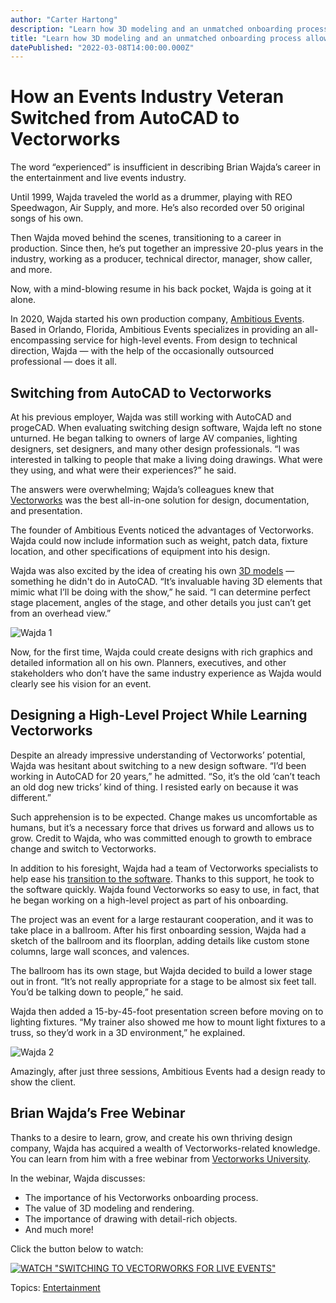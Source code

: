 ```yaml
---
author: "Carter Hartong"
description: "Learn how 3D modeling and an unmatched onboarding process allowed Ambitious Events to create exceptional designs for high-profile clientele. "
title: "Learn how 3D modeling and an unmatched onboarding process allowed Ambitious Events to create exceptional designs for high-profile clientele. " 
datePublished: "2022-03-08T14:00:00.000Z"
---
```

# How an Events Industry Veteran Switched from AutoCAD to Vectorworks

The word “experienced” is insufficient in describing Brian Wajda’s career in the entertainment and live events industry.

Until 1999, Wajda traveled the world as a drummer, playing with REO Speedwagon, Air Supply, and more. He’s also recorded over 50 original songs of his own.   

Then Wajda moved behind the scenes, transitioning to a career in production. Since then, he’s put together an impressive 20-plus years in the industry, working as a producer, technical director, manager, show caller, and more. 

Now, with a mind-blowing resume in his back pocket, Wajda is going at it alone.

In 2020, Wajda started his own production company, [Ambitious Events](https://www.ambitiousevents.net/). Based in Orlando, Florida, Ambitious Events specializes in providing an all-encompassing service for high-level events. From design to technical direction, Wajda — with the help of the occasionally outsourced professional — does it all.

## Switching from AutoCAD to Vectorworks

At his previous employer, Wajda was still working with AutoCAD and progeCAD. When evaluating switching design software, Wajda left no stone unturned. He began talking to owners of large AV companies, lighting designers, set designers, and many other design professionals. “I was interested in talking to people that make a living doing drawings. What were they using, and what were their experiences?” he said.

The answers were overwhelming; Wajda’s colleagues knew that [Vectorworks](https://www.vectorworks.net/spotlight) was the best all-in-one solution for design, documentation, and presentation.

The founder of Ambitious Events noticed the advantages of Vectorworks. Wajda could now include information such as weight, patch data, fixture location, and other specifications of equipment into his design. 

Wajda was also excited by the idea of creating his own [3D models](../../../net/vectorworks/blog/the-best-3d-modeling-for-interior-architecture.html) — something he didn't do in AutoCAD. “It’s invaluable having 3D elements that mimic what I’ll be doing with the show,” he said. “I can determine perfect stage placement, angles of the stage, and other details you just can’t get from an overhead view.”

![Wajda 1](https://blog.vectorworks.net/hs-fs/hubfs/Blog%20Images/220223_Brian%20Wajda/Wajda%201.png?width=1440&name=Wajda%201.png)

Now, for the first time, Wajda could create designs with rich graphics and detailed information all on his own. Planners, executives, and other stakeholders who don’t have the same industry experience as Wajda would clearly see his vision for an event.

## Designing a High-Level Project While Learning Vectorworks

Despite an already impressive understanding of Vectorworks’ potential, Wajda was hesitant about switching to a new design software. “I’d been working in AutoCAD for 20 years,” he admitted. “So, it’s the old ‘can’t teach an old dog new tricks’ kind of thing. I resisted early on because it was different.”

Such apprehension is to be expected. Change makes us uncomfortable as humans, but it’s a necessary force that drives us forward and allows us to grow. Credit to Wajda, who was committed enough to growth to embrace change and switch to Vectorworks.

In addition to his foresight, Wajda had a team of Vectorworks specialists to help ease his [transition to the software](../../../net/vectorworks/blog/switching-to-vectorworks-in-6-actionable-steps.html). Thanks to this support, he took to the software quickly. Wajda found Vectorworks so easy to use, in fact, that he began working on a high-level project as part of his onboarding.

The project was an event for a large restaurant cooperation, and it was to take place in a ballroom. After his first onboarding session, Wajda had a sketch of the ballroom and its floorplan, adding details like custom stone columns, large wall sconces, and valences.

The ballroom has its own stage, but Wajda decided to build a lower stage out in front. “It’s not really appropriate for a stage to be almost six feet tall. You’d be talking down to people,” he said.

Wajda then added a 15-by-45-foot presentation screen before moving on to lighting fixtures. “My trainer also showed me how to mount light fixtures to a truss, so they’d work in a 3D environment,” he explained.

![Wajda 2](https://blog.vectorworks.net/hs-fs/hubfs/Blog%20Images/220223_Brian%20Wajda/Wajda%202.png?width=1400&name=Wajda%202.png)

Amazingly, after just three sessions, Ambitious Events had a design ready to show the client.

## Brian Wajda’s Free Webinar

Thanks to a desire to learn, grow, and create his own thriving design company, Wajda has acquired a wealth of Vectorworks-related knowledge. You can learn from him with a free webinar from [Vectorworks University](https://university.vectorworks.net).

In the webinar, Wajda discusses:

* The importance of his Vectorworks onboarding process.
* The value of 3D modeling and rendering.
* The importance of drawing with detail-rich objects.
* And much more!

Click the button below to watch:

[![WATCH "SWITCHING TO VECTORWORKS FOR LIVE EVENTS"](https://no-cache.hubspot.com/cta/default/3018241/d77bdd0f-d60e-405b-8a1e-a08742bfcc09.png)](https://cta-redirect.hubspot.com/cta/redirect/3018241/d77bdd0f-d60e-405b-8a1e-a08742bfcc09) 

 Topics: [Entertainment](https://blog.vectorworks.net/topic/entertainment) 

 